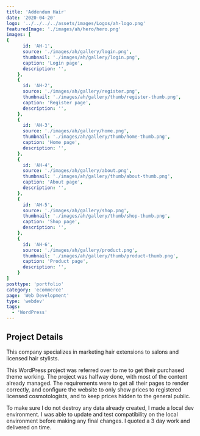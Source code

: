 ```yaml
---
title: 'Addendum Hair'
date: '2020-04-20'
logo: '../../../../assets/images/Logos/ah-logo.png'
featuredImage: './images/ah/hero/hero.png'
images: [
{
      id: 'AH-1',
      source: './images/ah/gallery/login.png',
      thumbnail: './images/ah/gallery/login.png',
      caption: 'Login page',
      description: '',
    },
    {
      id: 'AH-2',
      source: './images/ah/gallery/register.png',
      thumbnail: './images/ah/gallery/thumb/register-thumb.png',
      caption: 'Register page',
      description: '',
    },
    {
      id: 'AH-3',
      source: './images/ah/gallery/home.png',
      thumbnail: './images/ah/gallery/thumb/home-thumb.png',
      caption: 'Home page',
      description: '',
    },
    {
      id: 'AH-4',
      source: './images/ah/gallery/about.png',
      thumbnail: './images/ah/gallery/thumb/about-thumb.png',
      caption: 'About page',
      description: '',
    },
    {
      id: 'AH-5',
      source: './images/ah/gallery/shop.png',
      thumbnail: './images/ah/gallery/thumb/shop-thumb.png',
      caption: 'Shop page',
      description: '',
    },
    {
      id: 'AH-6',
      source: './images/ah/gallery/product.png',
      thumbnail: './images/ah/gallery/thumb/product-thumb.png',
      caption: 'Product page',
      description: '',
    }
]
posttype: 'portfolio'
category: 'ecommerce'
page: 'Web Development'
type: 'webdev'
tags:
  - 'WordPress'
---
```



## Project Details

<div style={{textAlign: 'justify'}}>
This company specializes in marketing hair extensions to salons and licensed hair stylists.

This WordPress project was referred over to me to get their purchased theme working. The
project was halfway done, with most of the content already managed. The requirements were
to get all their pages to render correctly, and configure the website to only show prices
to registered licensed cosmotologists, and to keep prices hidden to the general public.<br/>

To make sure I do not destroy any data already created, I made a local dev environment.
I was able to update and test compatibility on the local environment before making
any final changes. I quoted a 3 day work and delivered on time.

</div>
<br />
<br />

<AhGallery />
